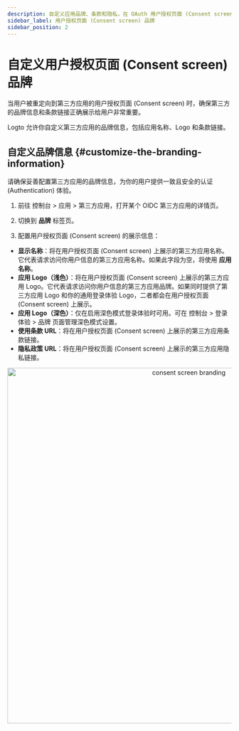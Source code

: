 ```yaml
---
description: 自定义应用品牌、条款和隐私，在 OAuth 用户授权页面 (Consent screen) 上展示，提升用户信任并优化授权 (Authorization) 体验。
sidebar_label: 用户授权页面 (Consent screen) 品牌
sidebar_position: 2
---
```


# 自定义用户授权页面 (Consent screen) 品牌

当用户被重定向到第三方应用的用户授权页面 (Consent screen) 时，确保第三方的品牌信息和条款链接正确展示给用户非常重要。

Logto 允许你自定义第三方应用的品牌信息，包括应用名称、Logo 和条款链接。

## 自定义品牌信息 \{#customize-the-branding-information}

请确保妥善配置第三方应用的品牌信息，为你的用户提供一致且安全的认证 (Authentication) 体验。

1. 前往 <CloudLink to="/applications/third-party-applications">控制台 > 应用 > 第三方应用</CloudLink>，打开某个 OIDC 第三方应用的详情页。

2. 切换到 **品牌** 标签页。

3. 配置用户授权页面 (Consent screen) 的展示信息：

- **显示名称**：将在用户授权页面 (Consent screen) 上展示的第三方应用名称。它代表请求访问你用户信息的第三方应用名称。如果此字段为空，将使用 **应用名称**。
- **应用 Logo（浅色）**：将在用户授权页面 (Consent screen) 上展示的第三方应用 Logo。它代表请求访问你用户信息的第三方应用品牌。如果同时提供了第三方应用 Logo 和你的通用登录体验 Logo，二者都会在用户授权页面 (Consent screen) 上展示。
- **应用 Logo（深色）**：仅在启用深色模式登录体验时可用。可在 <CloudLink to="/sign-in-experience/branding">控制台 > 登录体验 > 品牌</CloudLink> 页面管理深色模式设置。
- **使用条款 URL**：将在用户授权页面 (Consent screen) 上展示的第三方应用条款链接。
- **隐私政策 URL**：将在用户授权页面 (Consent screen) 上展示的第三方应用隐私链接。

<center>
  <img src="/img/assets/consent-screen-branding.webp" alt="consent screen branding" width="800" />
</center>
